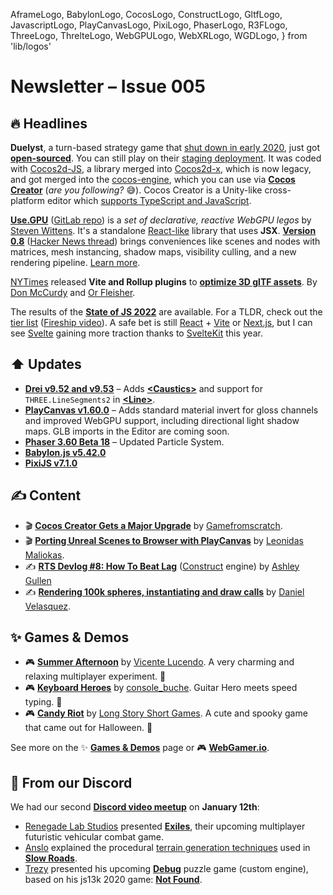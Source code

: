   AframeLogo,
  BabylonLogo,
  CocosLogo,
  ConstructLogo,
  GltfLogo,
  JavascriptLogo,
  PlayCanvasLogo,
  PixiLogo,
  PhaserLogo,
  R3FLogo,
  ThreeLogo,
  ThrelteLogo,
  WebGPULogo,
  WebXRLogo,
  WGDLogo,
} from 'lib/logos'

# Newsletter – Issue 005

<SubTitleDate value="2023-01-17" />

<NoBulletListStyles />
<NewsletterStyles />

## 🔥 Headlines

<CocosLogo /> **Duelyst**, a turn-based strategy game that [shut down in early
2020](https://steamcommunity.com/games/291410/announcements/detail/1688222120329073284), just got
[**open-sourced**](https://www.youtube.com/watch?v=h3Cuz6d_7x0). You can still play on their
[staging deployment](https://staging.duelyst.org/). It was coded with
[Cocos2d-JS](https://github.com/cocos2d/cocos2d-js), a library merged into
[Cocos2d-x](https://github.com/cocos2d/cocos2d-x), which is now legacy, and got merged into the
[cocos-engine](https://github.com/cocos/cocos-engine), which you can use via [**Cocos
Creator**](https://www.cocos.com/en/creator) (_are you following?_ 😅). Cocos Creator is a
Unity-like cross-platform editor which [supports TypeScript and
JavaScript](https://docs.cocos.com/creator/manual/en/scripting/language-support.html).

<WebGPULogo /> [**Use.GPU**](https://usegpu.live/) ([GitLab
repo](https://gitlab.com/unconed/use.gpu)) is a _set of declarative, reactive WebGPU legos_ by
[Steven Wittens](https://acko.net/). It's a standalone
[React-like](https://usegpu.live/docs/guides-live-vs-react) library that uses **JSX**. [**Version
0.8**](https://acko.net/blog/use-gpu-goes-trad/) ([Hacker News
thread](https://news.ycombinator.com/item?id=34384719)) brings conveniences like scenes and nodes
with matrices, mesh instancing, shadow maps, visibility culling, and a new rendering pipeline.
[Learn more](https://acko.net/blog/the-case-for-use-gpu/).

<GltfLogo /> [NYTimes](https://twitter.com/NYTimesRD) released **Vite and Rollup plugins** to
[**optimize 3D glTF
assets**](https://rd.nytimes.com/projects/optimizing-3d-gltf-assets-for-interactive-journalism). By
[Don McCurdy](https://twitter.com/donrmccurdy) and [Or Fleisher](https://twitter.com/juniorxsound).

<JavascriptLogo /> The results of the [**State of JS 2022**](https://2022.stateofjs.com/en-US/) are
available. For a TLDR, check out the [tier
list](https://2022.stateofjs.com/en-US/libraries/#tier_list) ([Fireship
video](https://www.youtube.com/watch?v=vdiYtiKD8eI)). A safe bet is still
[React](https://reactjs.org/) + [Vite](https://vitejs.dev/) or [Next.js](https://nextjs.org/), but I
can see [Svelte](https://svelte.dev/) gaining more traction thanks to
[SvelteKit](https://kit.svelte.dev/) this year.

## ⬆️ Updates

- <R3FLogo /> [**Drei v9.52 and v9.53**](https://github.com/pmndrs/drei/releases) – Adds
  [**&lt;Caustics&gt;**](https://twitter.com/0xca0a/status/1613587031392751616) and support for
  `THREE.LineSegments2` in [**&lt;Line&gt;**](https://github.com/pmndrs/drei#line).
- <PlayCanvasLogo /> [**PlayCanvas v1.60.0**](https://github.com/playcanvas/engine/releases) – Adds
  standard material invert for gloss channels and improved WebGPU support, including directional
  light shadow maps. GLB imports in the Editor are coming soon.
- <PhaserLogo /> [**Phaser 3.60 Beta 18**](https://github.com/photonstorm/phaser/releases) – Updated
  Particle System.
- <BabylonLogo /> [**Babylon.js v5.42.0**](https://github.com/BabylonJS/Babylon.js/releases)
- <PixiLogo /> [**PixiJS v7.1.0**](https://github.com/pixijs/pixijs/releases)

## ✍️ Content

- 🎬 <CocosLogo /> [**Cocos Creator Gets a Major
  Upgrade**](https://www.youtube.com/watch?v=EcMxRVHVWpE) by
  [Gamefromscratch](https://www.youtube.com/@gamefromscratch).
- 🎬 <PlayCanvasLogo /> [**Porting Unreal Scenes to Browser with
  PlayCanvas**](https://www.youtube.com/watch?v=u_8-rzGkDjA) by [Leonidas
  Maliokas](https://twitter.com/PlayingInCanvas).
- ✍️ <ConstructLogo /> [**RTS Devlog #8: How To Beat
  Lag**](https://www.construct.net/en/blogs/ashleys-blog-2/rts-devlog-beat-lag-1607)
  ([Construct](https://www.construct.net/en) engine) by [Ashley
  Gullen](https://twitter.com/AshleyGullen)
- ✍️ <ThreeLogo /> [**Rendering 100k spheres, instantiating and draw
  calls**](https://velasquezdaniel.com/blog/rendering-100k-spheres-instantianing-and-draw-calls/) by
  [Daniel Velasquez](https://twitter.com/Anemolito).

## ✨ Games & Demos

- 🎮 <ThreeLogo /> [**Summer Afternoon**](https://summer-afternoon.vlucendo.com/) by [Vicente
  Lucendo](https://twitter.com/vlucendo). A very charming and relaxing multiplayer experiment. 👒
- 🎮 <R3FLogo /> [**Keyboard Heroes**](https://www.keyboard-heroes.com/) by
  [console_buche](https://twitter.com/Console_buche). Guitar Hero meets speed typing. 🤘
- 🎮 <R3FLogo /> [**Candy Riot**](https://candy-riot-cosmitar.vercel.app/) by [Long Story Short
  Games](https://twitter.com/LongSto10058277). A cute and spooky game that came out for Halloween.
  🎃

See more on the ✨ [**Games & Demos**](https://www.webgamedev.com/games-demos) page or 🎮 [**WebGamer.io**](https://webgamer.io/).

## 💬 From our Discord

We had our second [**Discord video meetup**](https://webgamedev.com/discord) on **January 12th**:

- <PlayCanvasLogo /> [Renegade Lab Studios](https://www.renegadelabstudios.com/) presented
  [**Exiles**](https://twitter.com/game_exiles), their upcoming multiplayer futuristic vehicular
  combat game.
- <ThreeLogo /> [Anslo](https://twitter.com/anslogen) explained the procedural [terrain generation
  techniques](https://anslo.medium.com/slow-roads-tl-dr-a664ac6bce40) used in [**Slow
  Roads**](https://slowroads.io/).
- [Trezy](https://twitter.com/TrezyCodes) presented his upcoming [**Debug**](https://debug.game/) puzzle game (custom engine), based on his js13k 2020 game: [**Not Found**](https://js13kgames.com/entries/not-found).

<NewsletterFooter tweetId="1615357076607471617" />
